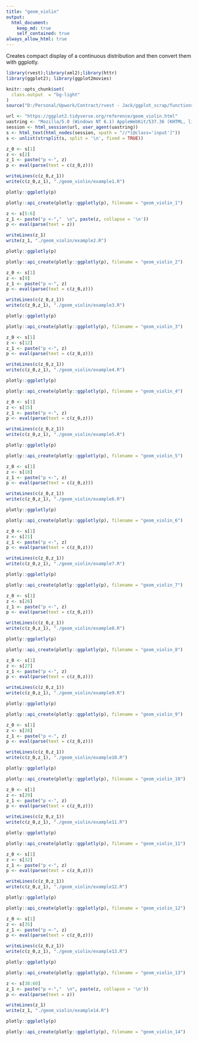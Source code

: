 ```yaml
---
title: "geom_violin"
output: 
  html_document:
    keep_md: true
    self_contained: true
always_allow_html: true
---
```


Creates compact display of a continuous distribution and then convert them with ggplotly.

```r
library(rvest);library(xml2);library(httr)
library(ggplot2); library(ggplot2movies)

knitr::opts_chunk$set(
  class.output  = "bg-light"
)
source("D:/Personal/Upwork/Contract/rvest - Jack/ggplot_scrap/functions.R")
```

```r
url <- "https://ggplot2.tidyverse.org/reference/geom_violin.html"
uastring <- "Mozilla/5.0 (Windows NT 6.1) AppleWebKit/537.36 (KHTML, like Gecko) Chrome/88.0.4324.190 Safari/537.36"
session <- html_session(url, user_agent(uastring))
s <- html_text(html_nodes(session, xpath = "//*[@class='input']"))
s <- unlist(strsplit(s, split = '\n', fixed = TRUE))
```

```r
z_0 <- s[1]
z <- s[2]
z_1 <- paste("p <-", z)
p <- eval(parse(text = c(z_0,z)))
```

```r
writeLines(c(z_0,z_1))
write(c(z_0,z_1), "./geom_violin/example1.R")
```

```r
plotly::ggplotly(p)
```

```r
plotly::api_create(plotly::ggplotly(p), filename = "geom_violin_1")
```

```r
z <- s[5:6]
z_1 <- paste("p <-","  \n", paste(z, collapse = '\n'))
p <- eval(parse(text = z))
```

```r
writeLines(z_1)
write(z_1, "./geom_violin/example2.R")
```

```r
plotly::ggplotly(p)
```

```r
plotly::api_create(plotly::ggplotly(p), filename = "geom_violin_2")
```

```r
z_0 <- s[1]
z <- s[9]
z_1 <- paste("p <-", z)
p <- eval(parse(text = c(z_0,z)))
```

```r
writeLines(c(z_0,z_1))
write(c(z_0,z_1), "./geom_violin/example3.R")
```

```r
plotly::ggplotly(p)
```

```r
plotly::api_create(plotly::ggplotly(p), filename = "geom_violin_3")
```

```r
z_0 <- s[1]
z <- s[12]
z_1 <- paste("p <-", z)
p <- eval(parse(text = c(z_0,z)))
```

```r
writeLines(c(z_0,z_1))
write(c(z_0,z_1), "./geom_violin/example4.R")
```

```r
plotly::ggplotly(p)
```

```r
plotly::api_create(plotly::ggplotly(p), filename = "geom_violin_4")
```

```r
z_0 <- s[1]
z <- s[15]
z_1 <- paste("p <-", z)
p <- eval(parse(text = c(z_0,z)))
```

```r
writeLines(c(z_0,z_1))
write(c(z_0,z_1), "./geom_violin/example5.R")
```

```r
plotly::ggplotly(p)
```

```r
plotly::api_create(plotly::ggplotly(p), filename = "geom_violin_5")
```

```r
z_0 <- s[1]
z <- s[18]
z_1 <- paste("p <-", z)
p <- eval(parse(text = c(z_0,z)))
```

```r
writeLines(c(z_0,z_1))
write(c(z_0,z_1), "./geom_violin/example6.R")
```

```r
plotly::ggplotly(p)
```

```r
plotly::api_create(plotly::ggplotly(p), filename = "geom_violin_6")
```

```r
z_0 <- s[1]
z <- s[21]
z_1 <- paste("p <-", z)
p <- eval(parse(text = c(z_0,z)))
```

```r
writeLines(c(z_0,z_1))
write(c(z_0,z_1), "./geom_violin/example7.R")
```

```r
plotly::ggplotly(p)
```

```r
plotly::api_create(plotly::ggplotly(p), filename = "geom_violin_7")
```

```r
z_0 <- s[1]
z <- s[26]
z_1 <- paste("p <-", z)
p <- eval(parse(text = c(z_0,z)))
```

```r
writeLines(c(z_0,z_1))
write(c(z_0,z_1), "./geom_violin/example8.R")
```

```r
plotly::ggplotly(p)
```

```r
plotly::api_create(plotly::ggplotly(p), filename = "geom_violin_8")
```

```r
z_0 <- s[1]
z <- s[27]
z_1 <- paste("p <-", z)
p <- eval(parse(text = c(z_0,z)))
```

```r
writeLines(c(z_0,z_1))
write(c(z_0,z_1), "./geom_violin/example9.R")
```

```r
plotly::ggplotly(p)
```

```r
plotly::api_create(plotly::ggplotly(p), filename = "geom_violin_9")
```

```r
z_0 <- s[1]
z <- s[28]
z_1 <- paste("p <-", z)
p <- eval(parse(text = c(z_0,z)))
```

```r
writeLines(c(z_0,z_1))
write(c(z_0,z_1), "./geom_violin/example10.R")
```

```r
plotly::ggplotly(p)
```

```r
plotly::api_create(plotly::ggplotly(p), filename = "geom_violin_10")
```

```r
z_0 <- s[1]
z <- s[29]
z_1 <- paste("p <-", z)
p <- eval(parse(text = c(z_0,z)))
```

```r
writeLines(c(z_0,z_1))
write(c(z_0,z_1), "./geom_violin/example11.R")
```

```r
plotly::ggplotly(p)
```

```r
plotly::api_create(plotly::ggplotly(p), filename = "geom_violin_11")
```

```r
z_0 <- s[1]
z <- s[32]
z_1 <- paste("p <-", z)
p <- eval(parse(text = c(z_0,z)))
```

```r
writeLines(c(z_0,z_1))
write(c(z_0,z_1), "./geom_violin/example12.R")
```

```r
plotly::ggplotly(p)
```

```r
plotly::api_create(plotly::ggplotly(p), filename = "geom_violin_12")
```

```r
z_0 <- s[1]
z <- s[35]
z_1 <- paste("p <-", z)
p <- eval(parse(text = c(z_0,z)))
```

```r
writeLines(c(z_0,z_1))
write(c(z_0,z_1), "./geom_violin/example13.R")
```

```r
plotly::ggplotly(p)
```

```r
plotly::api_create(plotly::ggplotly(p), filename = "geom_violin_13")
```

```r
z <- s[38:60]
z_1 <- paste("p <-","  \n", paste(z, collapse = '\n'))
p <- eval(parse(text = z))
```

```r
writeLines(z_1)
write(z_1, "./geom_violin/example14.R")
```

```r
plotly::ggplotly(p)
```

```r
plotly::api_create(plotly::ggplotly(p), filename = "geom_violin_14")
```